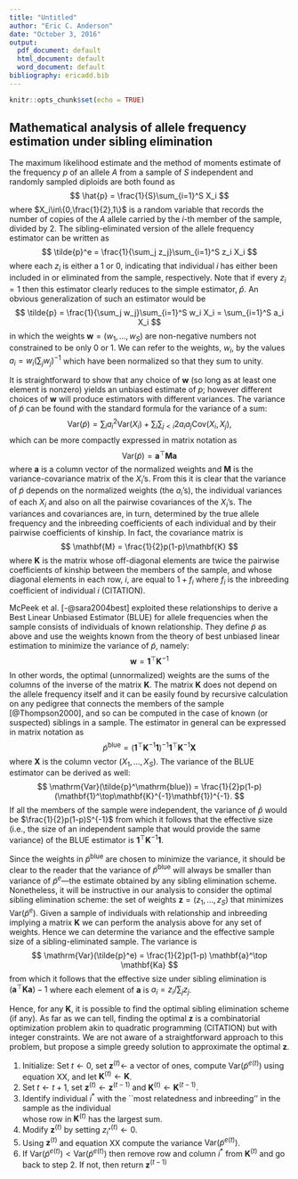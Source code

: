 ```yaml
---
title: "Untitled"
author: "Eric C. Anderson"
date: "October 3, 2016"
output:
  pdf_document: default
  html_document: default
  word_document: default
bibliography: ericadd.bib
---
```


```r
knitr::opts_chunk$set(echo = TRUE)
```

## Mathematical analysis of allele frequency estimation under sibling elimination

The maximum likelihood estimate and the method of moments estimate of the frequency $p$ of an allele $A$ from a sample of
$S$ independent and randomly sampled diploids are both found as
$$
\hat{p} = \frac{1}{S}\sum_{i=1}^S X_i
$$
where $X_i\in\{0,\frac{1}{2},1\}$ is a random variable that records the number of copies of the $A$ allele carried by the $i$-th 
member of the sample, divided by 2.  The sibling-eliminated version of the allele frequency estimator can be written as
$$
\tilde{p}^e = \frac{1}{\sum_j z_j}\sum_{i=1}^S z_i X_i
$$
where each $z_i$ is either a 1 or 0, indicating that individual $i$ has either been included in
or eliminated from the sample, respectively. Note that if every $z_i = 1$ then this estimator clearly reduces to the 
simple estimator, $\hat{p}$.  An obvious generalization of such an estimator would be
$$
\tilde{p} = \frac{1}{\sum_j w_j}\sum_{i=1}^S w_i X_i = \sum_{i=1}^S a_i X_i
$$
in which the weights $\mathbf{w} = (w_1,\ldots, w_S)$ are non-negative numbers not constrained to be
only 0 or 1. We can refer to the weights, $w_i$, by the values $a_i = w_i(\sum_j w_j)^{-1}$ which
have been normalized so that they sum to unity. 

It is straightforward to show that any choice of $\mathbf{w}$ (so long as at least one element is nonzero) 
yields an unbiased estimate of $p$; however different choices of $\mathbf{w}$ will produce estimators with
different variances. The variance of $\tilde{p}$ can be found with the standard formula for the variance of a sum:
$$
\mathrm{Var}(\tilde{p}) =
\sum_i a_i^2\mathrm{Var}(X_i) + \sum_i \sum_{j<i} 2a_ia_j\mathrm{Cov}(X_i,X_j),
$$
which can be more compactly expressed in matrix notation as
$$
\mathrm{Var}(\tilde{p}) = \mathbf{a}^\top\mathbf{M}\mathbf{a}
$$
where $\mathbf{a}$ is a column vector of the normalized weights and $\mathbf{M}$ is the variance-covariance
matrix of the $X_i$'s.
From this it is clear that the variance of $\tilde{p}$ depends on the normalized weights (the $a_i$'s), the
individual variances of each $X_i$ and also on all the pairwise covariances of the $X_i$'s.
The variances and covariances are, in turn, determined by the true allele frequency and 
the inbreeding coefficients of 
each individual and by their pairwise coefficients of kinship. In fact, the covariance matrix 
is
$$
\mathbf{M} = \frac{1}{2}p(1-p)\mathbf{K}
$$
where $\mathbf{K}$ is the matrix whose off-diagonal elements are twice the pairwise coefficients of 
kinship between the members of the sample, and whose diagonal elements in each row, $i$, are equal to 
$1+f_i$ where $f_i$ is the inbreeding coefficient of individual $i$ (CITATION).

McPeek et al. [-@sara2004best]
exploited these relationships to derive a Best Linear Unbiased Estimator (BLUE) for allele frequencies
when the sample consists of individuals of known relationship.  They define $\tilde{p}$ as above and
use the weights known from the theory of best unbiased linear estimation to minimize the 
variance of $\tilde{p}$, namely:
$$
\mathbf{w} = \mathbf{1}^\top\mathbf{K}^{-1}
$$
In other words, the optimal (unnormalized) weights are the sums of the columns of the inverse of the matrix  $\mathbf{K}$.
The matrix  $\mathbf{K}$ does not depend on the 
allele frequency itself and it can be easily found by recursive calculation on any pedigree that connects
the members of the sample [@Thompson2000], and so can be computed in the case of known (or suspected) siblings
in a sample.  The estimator in general can be expressed in matrix notation as
$$
\tilde{p}^\mathrm{blue} = (\mathbf{1}^\top\mathbf{K}^{-1}\mathbf{1})^{-1} \mathbf{1}^\top\mathbf{K}^{-1} \mathbf{X}
$$
where $\mathbf{X}$ is the column vector $(X_1, \ldots, X_S)$.  The variance of the BLUE estimator can be derived
as well:
$$
\mathrm{Var}(\tilde{p}^\mathrm{blue}) = \frac{1}{2}p(1-p) (\mathbf{1}^\top\mathbf{K}^{-1}\mathbf{1})^{-1}.
$$
If all the members of the sample were independent, the variance of $\hat{p}$ would be $\frac{1}{2}p(1-p)S^{-1}$ from which it follows
that the effective size (i.e., the size of an independent sample that would provide the same variance) of the BLUE estimator
is $\mathbf{1}^\top\mathbf{K}^{-1}\mathbf{1}$.

Since the weights in $\tilde{p}^\mathrm{blue}$ are chosen to minimize the variance, it should be clear to the reader
that the variance of $\tilde{p}^\mathrm{blue}$ will always be smaller than variance of $\tilde{p}^e$---the estimate
obtained by any sibling elimination scheme.  Nonetheless, it will be instructive in our analysis to consider 
the optimal sibling elimination scheme: the set of weights $\mathbf{z} = (z_1,\ldots,z_S)$ that minimizes $\mathrm{Var}(\tilde{p}^e)$.
Given a sample of individuals with relationship and inbreeding implying a matrix $\mathbf{K}$ we can perform the 
analysis above for any set of weights.  Hence we can determine the variance and the effective sample size of a sibling-eliminated
sample.  The variance is
$$
\mathrm{Var}(\tilde{p}^e) = \frac{1}{2}p(1-p) \mathbf{a}^\top \mathbf{Ka}
$$
from which it follows that the effective size under sibling elimination is 
$(\mathbf{a}^\top \mathbf{Ka})-1$ where each element of $\mathbf{a}$ is
$a_i = z_i / \sum_j z_j$.  

Hence, for any $\mathbf{K}$, it is possible to find
the optimal sibling elimination scheme (if any).
As far as we can tell, finding the optimal $\mathbf{z}$ is a combinatorial optimization
problem akin to quadratic programming (CITATION) but with integer constraints.  We are not aware
of a straightforward approach to this problem, but propose a simple greedy solution to approximate
the optimal $\mathbf{z}$.  

1. Initialize:  Set $t \leftarrow 0$, set $\mathbf{z}^{(t)} \leftarrow$ a vector of ones, compute $\mathrm{Var}(\tilde{p}^{e(t)})$ using 
equation XX,     and let $\mathbf{K}^{(t)} \leftarrow \mathbf{K}$.
1. Set $t \leftarrow t + 1$, set $\mathbf{z}^{(t)} \leftarrow \mathbf{z}^{(t-1)}$ and $\mathbf{K}^{(t)} \leftarrow \mathbf{K}^{(t-1)}$.
1. Identify individual $i^*$ with the ``most relatedness and inbreeding'' in the sample as the individual  
whose row in $\mathbf{K}^{(t)}$ has the largest sum.
1. Modify $\mathbf{z}^{(t)}$ by setting $z_{i^*}^{(t)} \leftarrow 0$.
1. Using $\mathbf{z}^{(t)}$ and equation XX compute the variance $\mathrm{Var}(\tilde{p}^{e(t)})$.
1. If $\mathrm{Var}(\tilde{p}^{e(t)}) < \mathrm{Var}(\tilde{p}^{e(t)})$ then remove row and column $i^*$ from $\mathbf{K}^{(t)}$ and go
back to step 2.  If not, then return $\mathbf{z}^{(t-1)}$
